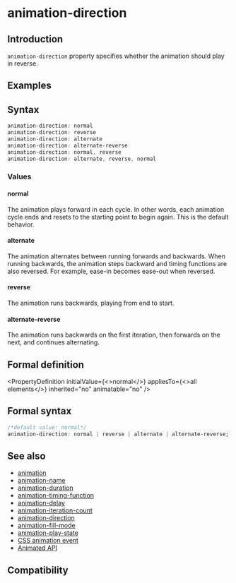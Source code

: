 
# animation-direction

## Introduction

`animation-direction` property specifies whether the animation should play in reverse.

## Examples

<Go
  example="css-api"
  img="https://lf-lynx.tiktok-cdns.com/obj/lynx-artifacts-oss-sg/lynx-website/assets/doc/css/animation-direction.gif"
  defaultEntryFile="dist/animation-direction.lynx.bundle"
  defaultFile="src/animation-direction/App.tsx"
  entry="src/animation-direction"
/>

## Syntax

```css
animation-direction: normal
animation-direction: reverse
animation-direction: alternate
animation-direction: alternate-reverse
animation-direction: normal, reverse
animation-direction: alternate, reverse, normal

```

### Values

#### normal

The animation plays forward in each cycle. In other words, each animation cycle ends and resets to the starting point to begin again. This is the default behavior.

#### alternate

The animation alternates between running forwards and backwards. When running backwards, the animation steps backward and timing functions are also reversed. For example, ease-in becomes ease-out when reversed.

#### reverse

The animation runs backwards, playing from end to start.

#### alternate-reverse

The animation runs backwards on the first iteration, then forwards on the next, and continues alternating.

## Formal definition


<PropertyDefinition
  initialValue={<>normal</>}
  appliesTo={<>all elements</>}
  inherited="no"
  animatable="no"
/>

## Formal syntax

```css
/*default value: normal*/
animation-direction: normal | reverse | alternate | alternate-reverse;
```

## See also

- [animation](./animation.mdx)
- [animation-name](./animation-name.mdx)
- [animation-duration](./animation-duration.mdx)
- [animation-timing-function](./animation-timing-function.mdx)
- [animation-delay](./animation-delay.mdx)
- [animation-iteration-count](./animation-iteration-count.mdx)
- [animation-direction](./animation-direction.mdx)
- [animation-fill-mode](./animation-fill-mode.mdx)
- [animation-play-state](./animation-play-state.mdx)
- [CSS animation event](../../lynx-api/event/animation-event.mdx)
- [Animated API](../../lynx-api/lynx/lynx-animate-api.mdx)

## Compatibility


<LegacyCompatTable metadata="css/properties/animation-direction" />
